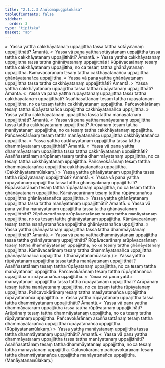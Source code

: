 ```yaml
---
title: "2.1.2.3 Anulomapuggalokāsa"
tableOfContents: false
sidebar:
  order: 3
type: "tipitaka"
basket: "ab"
---
```



<DynamicBreadcrumb />

<Division number="41">

<Paragraph number="487">
»  Yassa yattha cakkhāyatanaṃ uppajjittha tassa tattha sotāyatanaṃ uppajjitthāti? Āmantā.
</Paragraph>

<Paragraph number="488">
«  Yassa vā pana yattha sotāyatanaṃ uppajjittha tassa tattha cakkhāyatanaṃ uppajjitthāti? Āmantā.
</Paragraph>

<Paragraph number="489">
»  Yassa yattha cakkhāyatanaṃ uppajjittha tassa tattha ghānāyatanaṃ uppajjitthāti?
</Paragraph>

<Paragraph number="490">
Rūpāvacarānaṃ tesaṃ tattha cakkhāyatanaṃ uppajjittha, no ca tesaṃ tattha ghānāyatanaṃ uppajjittha. Kāmāvacarānaṃ tesaṃ tattha cakkhāyatanañca uppajjittha ghānāyatanañca uppajjittha.
</Paragraph>

<Paragraph number="491">
«  Yassa vā pana yattha ghānāyatanaṃ uppajjittha tassa tattha cakkhāyatanaṃ uppajjitthāti? Āmantā.
</Paragraph>

<Paragraph number="492">
»  Yassa yattha cakkhāyatanaṃ uppajjittha tassa tattha rūpāyatanaṃ uppajjitthāti? Āmantā.
</Paragraph>

<Paragraph number="493">
«  Yassa vā pana yattha rūpāyatanaṃ uppajjittha tassa tattha cakkhāyatanaṃ uppajjitthāti?
</Paragraph>

<Paragraph number="494">
Asaññasattānaṃ tesaṃ tattha rūpāyatanaṃ uppajjittha, no ca tesaṃ tattha cakkhāyatanaṃ uppajjittha. Pañcavokārānaṃ tesaṃ tattha rūpāyatanañca uppajjittha cakkhāyatanañca uppajjittha.
</Paragraph>

<Paragraph number="495">
»  Yassa yattha cakkhāyatanaṃ uppajjittha tassa tattha manāyatanaṃ uppajjitthāti? Āmantā.
</Paragraph>

<Paragraph number="496">
«  Yassa vā pana yattha manāyatanaṃ uppajjittha tassa tattha cakkhāyatanaṃ uppajjitthāti?
</Paragraph>

<Paragraph number="497">
Arūpānaṃ tesaṃ tattha manāyatanaṃ uppajjittha, no ca tesaṃ tattha cakkhāyatanaṃ uppajjittha. Pañcavokārānaṃ tesaṃ tattha manāyatanañca uppajjittha cakkhāyatanañca uppajjittha.
</Paragraph>

<Paragraph number="498">
»  Yassa yattha cakkhāyatanaṃ uppajjittha tassa tattha dhammāyatanaṃ uppajjitthāti? Āmantā.
</Paragraph>

<Paragraph number="499">
«  Yassa vā pana yattha dhammāyatanaṃ uppajjittha tassa tattha cakkhāyatanaṃ uppajjitthāti?
</Paragraph>

<Paragraph number="500">
Asaññasattānaṃ arūpānaṃ tesaṃ tattha dhammāyatanaṃ uppajjittha, no ca tesaṃ tattha cakkhāyatanaṃ uppajjittha. Pañcavokārānaṃ tesaṃ tattha dhammāyatanañca uppajjittha cakkhāyatanañca uppajjittha. (Cakkhāyatanamūlakaṃ.)
</Paragraph>

</Division>
<Division number="42">

<Paragraph number="501">
»  Yassa yattha ghānāyatanaṃ uppajjittha tassa tattha rūpāyatanaṃ uppajjitthāti? Āmantā.
</Paragraph>

<Paragraph number="502">
«  Yassa vā pana yattha rūpāyatanaṃ uppajjittha tassa tattha ghānāyatanaṃ uppajjitthāti?
</Paragraph>

<Paragraph number="503">
Rūpāvacarānaṃ tesaṃ tattha rūpāyatanaṃ uppajjittha, no ca tesaṃ tattha ghānāyatanaṃ uppajjittha. Kāmāvacarānaṃ tesaṃ tattha rūpāyatanañca uppajjittha ghānāyatanañca uppajjittha.
</Paragraph>

<Paragraph number="504">
»  Yassa yattha ghānāyatanaṃ uppajjittha tassa tattha manāyatanaṃ uppajjitthāti? Āmantā.
</Paragraph>

<Paragraph number="505">
«  Yassa vā pana yattha manāyatanaṃ uppajjittha tassa tattha ghānāyatanaṃ uppajjitthāti?
</Paragraph>

<Paragraph number="506">
Rūpāvacarānaṃ arūpāvacarānaṃ tesaṃ tattha manāyatanaṃ uppajjittha, no ca tesaṃ tattha ghānāyatanaṃ uppajjittha. Kāmāvacarānaṃ tesaṃ tattha manāyatanañca uppajjittha ghānāyatanañca uppajjittha.
</Paragraph>

<Paragraph number="507">
»  Yassa yattha ghānāyatanaṃ uppajjittha tassa tattha dhammāyatanaṃ uppajjitthāti? Āmantā.
</Paragraph>

<Paragraph number="508">
«  Yassa vā pana yattha dhammāyatanaṃ uppajjittha tassa tattha ghānāyatanaṃ uppajjitthāti?
</Paragraph>

<Paragraph number="509">
Rūpāvacarānaṃ arūpāvacarānaṃ tesaṃ tattha dhammāyatanaṃ uppajjittha, no ca tesaṃ tattha ghānāyatanaṃ uppajjittha. Kāmāvacarānaṃ tesaṃ tattha dhammāyatanañca uppajjittha ghānāyatanañca uppajjittha. (Ghānāyatanamūlakaṃ.)
</Paragraph>

</Division>
<Division number="43">

<Paragraph number="510">
»  Yassa yattha rūpāyatanaṃ uppajjittha tassa tattha manāyatanaṃ uppajjitthāti?
</Paragraph>

<Paragraph number="511">
Asaññasattānaṃ tesaṃ tattha rūpāyatanaṃ uppajjittha, no ca tesaṃ tattha manāyatanaṃ uppajjittha. Pañcavokārānaṃ tesaṃ tattha rūpāyatanañca uppajjittha manāyatanañca uppajjittha.
</Paragraph>

<Paragraph number="512">
«  Yassa vā pana yattha manāyatanaṃ uppajjittha tassa tattha rūpāyatanaṃ uppajjitthāti?
</Paragraph>

<Paragraph number="513">
Arūpānaṃ tesaṃ tattha manāyatanaṃ uppajjittha, no ca tesaṃ tattha rūpāyatanaṃ uppajjittha. Pañcavokārānaṃ tesaṃ tattha manāyatanañca uppajjittha rūpāyatanañca uppajjittha.
</Paragraph>

<Paragraph number="514">
»  Yassa yattha rūpāyatanaṃ uppajjittha tassa tattha dhammāyatanaṃ uppajjitthāti? Āmantā.
</Paragraph>

<Paragraph number="515">
«  Yassa vā pana yattha dhammāyatanaṃ uppajjittha tassa tattha rūpāyatanaṃ uppajjitthāti?
</Paragraph>

<Paragraph number="516">
Arūpānaṃ tesaṃ tattha dhammāyatanaṃ uppajjittha, no ca tesaṃ tattha rūpāyatanaṃ uppajjittha. Pañcavokārānaṃ asaññasattānaṃ tesaṃ tattha dhammāyatanañca uppajjittha rūpāyatanañca uppajjittha. (Rūpāyatanamūlakaṃ.)
</Paragraph>

</Division>
<Division number="44">

<Paragraph number="517">
»  Yassa yattha manāyatanaṃ uppajjittha tassa tattha dhammāyatanaṃ uppajjitthāti? Āmantā.
</Paragraph>

<Paragraph number="518">
«  Yassa vā pana yattha dhammāyatanaṃ uppajjittha tassa tattha manāyatanaṃ uppajjitthāti?
</Paragraph>

<Paragraph number="519">
Asaññasattānaṃ tesaṃ tattha dhammāyatanaṃ uppajjittha, no ca tesaṃ tattha manāyatanaṃ uppajjittha. Catuvokārānaṃ pañcavokārānaṃ tesaṃ tattha dhammāyatanañca uppajjittha manāyatanañca uppajjittha. (Manāyatanamūlakaṃ.)
</Paragraph>
</Division>